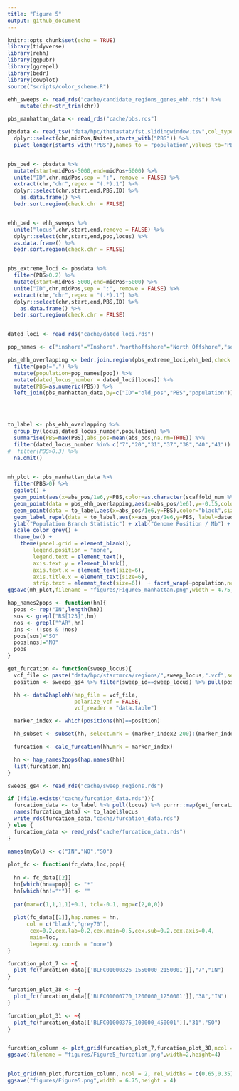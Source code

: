 ```yaml
---
title: "Figure 5"
output: github_document
---
```


```r
knitr::opts_chunk$set(echo = TRUE)
library(tidyverse)
library(rehh)
library(ggpubr)
library(ggrepel)
library(bedr)
library(cowplot)
source("scripts/color_scheme.R")
```


```r
ehh_sweeps <- read_rds("cache/candidate_regions_genes_ehh.rds") %>% 
    mutate(chr=str_trim(chr)) 

pbs_manhattan_data <- read_rds("cache/pbs.rds")

pbsdata <- read_tsv("data/hpc/thetastat/fst.slidingwindow.tsv",col_types = cols()) %>% 
  dplyr::select(chr,midPos,Nsites,starts_with("PBS")) %>% 
  pivot_longer(starts_with("PBS"),names_to = "population",values_to="PBS")


pbs_bed <- pbsdata %>% 
  mutate(start=midPos-5000,end=midPos+5000) %>% 
  unite("ID",chr,midPos,sep = ":", remove = FALSE) %>% 
  extract(chr,"chr",regex = "(.*).1") %>% 
  dplyr::select(chr,start,end,PBS,ID) %>% 
    as.data.frame() %>% 
  bedr.sort.region(check.chr = FALSE)


ehh_bed <- ehh_sweeps %>% 
  unite("locus",chr,start,end,remove = FALSE) %>% 
  dplyr::select(chr,start,end,pop,locus) %>% 
  as.data.frame() %>% 
  bedr.sort.region(check.chr = FALSE)


pbs_extreme_loci <- pbsdata %>% 
  filter(PBS>0.2) %>% 
  mutate(start=midPos-5000,end=midPos+5000) %>% 
  unite("ID",chr,midPos,sep = ":", remove = FALSE) %>% 
  extract(chr,"chr",regex = "(.*).1") %>% 
  dplyr::select(chr,start,end,PBS,ID) %>% 
    as.data.frame() %>% 
  bedr.sort.region(check.chr = FALSE)


dated_loci <- read_rds("cache/dated_loci.rds")

pop_names <- c("inshore"="Inshore","northoffshore"="North Offshore","southoffshore"="South Offshore")

pbs_ehh_overlapping <- bedr.join.region(pbs_extreme_loci,ehh_bed,check.chr = FALSE) %>% 
  filter(pop!=".") %>%
  mutate(population=pop_names[pop]) %>% 
  mutate(dated_locus_number = dated_loci[locus]) %>% 
  mutate(PBS=as.numeric(PBS)) %>% 
  left_join(pbs_manhattan_data,by=c("ID"="old_pos","PBS","population")) 




to_label <- pbs_ehh_overlapping %>% 
  group_by(locus,dated_locus_number,population) %>% 
  summarise(PBS=max(PBS),abs_pos=mean(abs_pos,na.rm=TRUE)) %>% 
  filter(dated_locus_number %in% c("7","20","31","37","38","40","41")) %>% 
#  filter(PBS>0.3) %>% 
  na.omit()
  

mh_plot <- pbs_manhattan_data %>% 
  filter(PBS>0) %>% 
  ggplot() + 
  geom_point(aes(x=abs_pos/1e6,y=PBS,color=as.character(scaffold_num %% 2)),size=0.1) + 
  geom_point(data = pbs_ehh_overlapping,aes(x=abs_pos/1e6),y=-0.15,color="purple",size=0.5) + 
  geom_point(data = to_label,aes(x=abs_pos/1e6,y=PBS),color="black",size=0.5) + 
  geom_label_repel(data = to_label,aes(x=abs_pos/1e6,y=PBS, label=dated_locus_number),size=2,nudge_y=0.5,nudge_x = -5) + 
  ylab("Population Branch Statistic") + xlab("Genome Position / Mb") + ylim(-0.2,NA) +
  scale_color_grey() +
  theme_bw() +
    theme(panel.grid = element_blank(),
        legend.position = "none",
        legend.text = element_text(),
        axis.text.y = element_blank(),
        axis.text.x = element_text(size=6),
        axis.title.x = element_text(size=6),
        strip.text = element_text(size=6))  + facet_wrap(~population,ncol = 1)
ggsave(mh_plot,filename = "figures/Figure5_manhattan.png",width = 4.75,height = 4)
```





```r
hap_names2pops <- function(hn){
  pops <- rep("IN",length(hn))
  sos <- grepl("RS[123]",hn)
  nos <- grepl("^AR",hn)
  ins <- (!sos & !nos)
  pops[sos]="SO"
  pops[nos]="NO"
  pops
}

get_furcation <- function(sweep_locus){
  vcf_file <- paste("data/hpc/startmrca/regions/",sweep_locus,".vcf",sep="")
  position <- sweeps_gs4 %>% filter(sweep_id==sweep_locus) %>% pull(position)

  hh <- data2haplohh(hap_file = vcf_file,
                     polarize_vcf = FALSE,
                     vcf_reader = "data.table")

  marker_index <- which(positions(hh)==position)

  hh_subset <- subset(hh, select.mrk = (marker_index2-200):(marker_index2+200))

  furcation <- calc_furcation(hh,mrk = marker_index)

  hn <- hap_names2pops(hap.names(hh))
  list(furcation,hn)
}

sweeps_gs4 <- read_rds("cache/sweep_regions.rds")

if (!file.exists("cache/furcation_data.rds")){
  furcation_data <- to_label %>% pull(locus) %>% purrr::map(get_furcation)
  names(furcation_data) <- to_label$locus
  write_rds(furcation_data,"cache/furcation_data.rds")
} else {
  furcation_data <- read_rds("cache/furcation_data.rds")
}
  
names(myCol) <- c("IN","NO","SO")

plot_fc <- function(fc_data,loc,pop){
  
  hn <- fc_data[[2]]
  hn[which(hn==pop)] <- "*"
  hn[which(hn!="*")] <- ""
  
  par(mar=c(1,1,1,1)+0.1, tcl=-0.1, mgp=c(2,0,0))
  
  plot(fc_data[[1]],hap.names = hn,
      col = c("black","grey70"),       
       cex=0.2,cex.lab=0.2,cex.main=0.5,cex.sub=0.2,cex.axis=0.4,
       main=loc,
       legend.xy.coords = "none")
}

furcation_plot_7 <- ~{
  plot_fc(furcation_data[['BLFC01000326_1550000_2150001']],"7","IN")
}

furcation_plot_38 <- ~{
  plot_fc(furcation_data[['BLFC01000770_1200000_1250001']],"38","IN")
}

furcation_plot_31 <- ~{
  plot_fc(furcation_data[['BLFC01000375_100000_450001']],"31","SO")
}


furcation_column <- plot_grid(furcation_plot_7,furcation_plot_38,ncol = 1)
ggsave(filename = "figures/Figure5_furcation.png",width=2,height=4)


plot_grid(mh_plot,furcation_column, ncol = 2, rel_widths = c(0.65,0.35),labels = c("A","B"))
ggsave("figures/Figure5.png",width = 6.75,height = 4)
```




